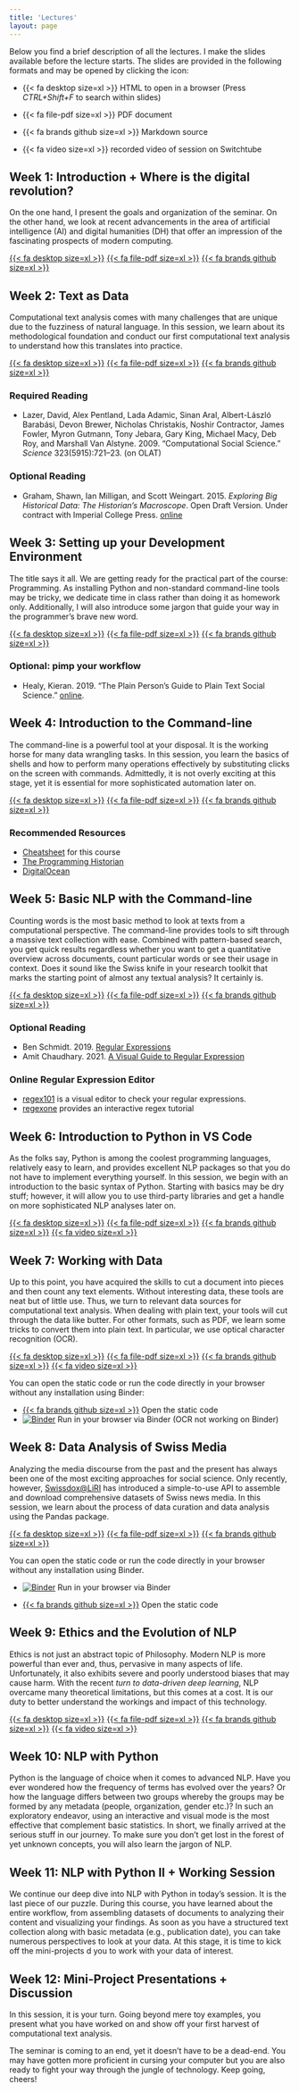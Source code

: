 ```yaml
---
title: 'Lectures'
layout: page
---
```


Below you find a brief description of all the lectures. I make the slides available before the lecture starts. The slides are provided in the following formats and may be opened by clicking the icon:

-   {{< fa desktop size=xl >}} HTML to open in a browser (Press *CTRL+Shift+F* to search within slides)

-   {{< fa file-pdf size=xl >}} PDF document

-   {{< fa brands github size=xl >}} Markdown source

-   {{< fa video size=xl >}} recorded video of session on Switchtube

## Week 1: Introduction + Where is the digital revolution?

On the one hand, I present the goals and organization of the seminar. On the other hand, we look at recent advancements in the area of artificial intelligence (AI) and digital humanities (DH) that offer an impression of the fascinating prospects of modern computing.

[{{< fa desktop size=xl >}}](lectures/html/ked2024_01.html){target="_blank"} [{{< fa file-pdf size=xl >}}](lectures/pdf/ked2024_01.pdf){target="_blank"} [{{< fa brands github size=xl >}}](https://github.com/aflueckiger/KED2024/tree/main/ked2024/lectures/md/ked2024_01.md){target="_blank"}

<!-- [<i class="fas fa-video"></i>](https://tube.switch.ch/videos/1d07f265) -->

## Week 2: Text as Data

Computational text analysis comes with many challenges that are unique due to the fuzziness of natural language. In this session, we learn about its methodological foundation and conduct our first computational text analysis to understand how this translates into practice.

[{{< fa desktop size=xl >}}](lectures/html/ked2024_02.html){target="_blank"} [{{< fa file-pdf size=xl >}}](lectures/pdf/ked2024_02.pdf){target="_blank"} [{{< fa brands github size=xl >}}](https://github.com/aflueckiger/KED2024/tree/main/ked2024/lectures/md/ked2024_02.md){target="_blank"} [<i class="fas fa-video"></i>](https://tube.switch.ch/videos/3zVCZFP1Pt)

```{=html}
<!-- 


-->
```
### Required Reading

-   Lazer, David, Alex Pentland, Lada Adamic, Sinan Aral, Albert-László Barabási, Devon Brewer, Nicholas Christakis, Noshir Contractor, James Fowler, Myron Gutmann, Tony Jebara, Gary King, Michael Macy, Deb Roy, and Marshall Van Alstyne. 2009. “Computational Social Science.” *Science* 323(5915):721–23. (on OLAT)

### Optional Reading

-   Graham, Shawn, Ian Milligan, and Scott Weingart. 2015. *Exploring Big Historical Data: The Historian’s Macroscope*. Open Draft Version. Under contract with Imperial College Press. [online](http://themacroscope.org)

## Week 3: Setting up your Development Environment

The title says it all. We are getting ready for the practical part of the course: Programming. As installing Python and non-standard command-line tools may be tricky, we dedicate time in class rather than doing it as homework only. Additionally, I will also introduce some jargon that guide your way in the programmer's brave new word.

[{{< fa desktop size=xl >}}](lectures/html/ked2024_03.html){target="_blank"} [{{< fa file-pdf size=xl >}}](lectures/pdf/ked2024_03.pdf){target="_blank"} [{{< fa brands github size=xl >}}](https://github.com/aflueckiger/KED2024/tree/main/ked2024/lectures/md/ked2024_03.md){target="_blank"} [<i class="fas fa-video"></i>](https://tube.switch.ch/videos/vR3gwKp1ND)

```{=html}
<!-- 



-->
```
### Optional: pimp your workflow

-   Healy, Kieran. 2019. “The Plain Person’s Guide to Plain Text Social Science.” [online](https://kieranhealy.org/publications/plain-person-text/).

## Week 4: Introduction to the Command-line

The command-line is a powerful tool at your disposal. It is the working horse for many data wrangling tasks. In this session, you learn the basics of shells and how to perform many operations effectively by substituting clicks on the screen with commands. Admittedly, it is not overly exciting at this stage, yet it is essential for more sophisticated automation later on.

[{{< fa desktop size=xl >}}](lectures/html/ked2024_04.html){target="_blank"} [{{< fa file-pdf size=xl >}}](lectures/pdf/ked2024_04.pdf){target="_blank"} [{{< fa brands github size=xl >}}](https://github.com/aflueckiger/KED2024/tree/main/ked2024/lectures/md/ked2024_04.md){target="_blank"} [<i class="fas fa-video"></i>](https://tube.switch.ch/videos/BJNRqSrNB0/)

```{=html}
<!-- 



-->
```
### Recommended Resources

-   [Cheatsheet](https://aflueckiger.github.io/ked2024/materials/cheatsheet_command_line.pdf){target="_blank"} for this course
-   [The Programming Historian](https://programminghistorian.org/en/lessons/intro-to-bash)
-   [DigitalOcean](https://www.digitalocean.com/community/tutorials/an-introduction-to-the-linux-terminal)

## Week 5: Basic NLP with the Command-line

Counting words is the most basic method to look at texts from a computational perspective. The command-line provides tools to sift through a massive text collection with ease. Combined with pattern-based search, you get quick results regardless whether you want to get a quantitative overview across documents, count particular words or see their usage in context. Does it sound like the Swiss knife in your research toolkit that marks the starting point of almost any textual analysis? It certainly is.

[{{< fa desktop size=xl >}}](lectures/html/ked2024_05.html){target="_blank"} [{{< fa file-pdf size=xl >}}](lectures/pdf/ked2024_05.pdf){target="_blank"} [{{< fa brands github size=xl >}}](https://github.com/aflueckiger/KED2024/tree/main/ked2024/lectures/md/ked2024_05.md){target="_blank"} [<i class="fas fa-video"></i>](https://tube.switch.ch/videos/1xXmfevlUV)

```{=html}
<!-- 


-->
```
### Optional Reading

-   Ben Schmidt. 2019. [Regular Expressions](https://dsgithub.com/HumanitiesDataAnalysis/HDA19/blob/master/Handouts/01-regex.pdf)
-   Amit Chaudhary. 2021. [A Visual Guide to Regular Expression](https://amitness.com/regex/)

### Online Regular Expression Editor

-   [regex101](https://regex101.com/) is a visual editor to check your regular expressions.
-   [regexone](https://regexone.com/) provides an interactive regex tutorial

## Week 6: Introduction to Python in VS Code

As the folks say, Python is among the coolest programming languages, relatively easy to learn, and provides excellent NLP packages so that you do not have to implement everything yourself. In this session, we begin with an introduction to the basic syntax of Python. Starting with basics may be dry stuff; however, it will allow you to use third-party libraries and get a handle on more sophisticated NLP analyses later on.

[{{< fa desktop size=xl >}}](lectures/html/ked2024_06.html){target="_blank"} [{{< fa file-pdf size=xl >}}](lectures/pdf/ked2024_06.pdf){target="_blank"} [{{< fa brands github size=xl >}}](https://github.com/aflueckiger/KED2024/tree/main/ked2024/lectures/md/ked2024_06.md){target="_blank"} [{{< fa video size=xl >}}](https://tube.switch.ch/videos/3FTh820xDn){target="_blank"}

```{=html}
<!-- 


-->
```
## Week 7: Working with Data

Up to this point, you have acquired the skills to cut a document into pieces and then count any text elements. Without interesting data, these tools are neat but of little use. Thus, we turn to relevant data sources for computational text analysis. When dealing with plain text, your tools will cut through the data like butter. For other formats, such as PDF, we learn some tricks to convert them into plain text. In particular, we use optical character recognition (OCR).

[{{< fa desktop size=xl >}}](lectures/html/ked2024_07.html){target="_blank"} [{{< fa file-pdf size=xl >}}](lectures/pdf/ked2024_07.pdf){target="_blank"} [{{< fa brands github size=xl >}}](https://github.com/aflueckiger/KED2024/tree/main/ked2024/lectures/md/ked2024_07.md){target="_blank"} [{{< fa video size=xl >}}](https://tube.switch.ch/videos/VJXVagFfQq){target="_blank"}

You can open the static code or run the code directly in your browser without any installation using Binder:

-   [{{< fa brands github size=xl >}}](https://github.com/aflueckiger/KED2024/blob/main/ked2024/materials/code/ked2024_07.ipynb) Open the static code
-   [![Binder](https://mybinder.org/badge_logo.svg){alt="Binder"}](https://mybinder.org/v2/gh/aflueckiger/KED2024/HEAD?labpath=ked2024%2Fmaterials%2Fcode%2Fked2024_07.ipynb) Run in your browser via Binder (OCR not working on Binder)

```{=html}
<!--


-->
```
## Week 8: Data Analysis of Swiss Media

Analyzing the media discourse from the past and the present has always been one of the most exciting approaches for social science. Only recently, however, [Swissdox\@LiRI](https://swissdox.linguistik.uzh.ch/#) has introduced a simple-to-use API to assemble and download comprehensive datasets of Swiss news media. In this session, we learn about the process of data curation and data analysis using the Pandas package.

[{{< fa desktop size=xl >}}](lectures/html/ked2024_08.html){target="_blank"} [{{< fa file-pdf size=xl >}}](lectures/pdf/ked2024_08.pdf){target="_blank"} [{{< fa brands github size=xl >}}](https://github.com/aflueckiger/KED2024/tree/main/ked2024/lectures/md/ked2024_08.md){target="_blank"}

You can open the static code or run the code directly in your browser without any installation using Binder.

-   [![Binder](https://mybinder.org/badge_logo.svg){alt="Binder"}](%5B#0%5D(https://mybinder.org/v2/gh/aflueckiger/KED2024/HEAD?labpath=ked2024%2Fmaterials%2Fcode%2Fked2024_08.ipynb)) Run in your browser via Binder

-   [{{< fa brands github size=xl >}}](https://github.com/aflueckiger/KED2024/blob/main/ked2024/materials/code/ked2024_08.ipynb) Open the static code

```{=html}
<!--

-   [![Open In Colab](https://colab.research.google.com/assets/colab-badge.svg){alt="Open In Colab"}](#0) Run in your browser via Google Colab (requires a Google Account)
-->
```
## Week 9: Ethics and the Evolution of NLP

Ethics is not just an abstract topic of Philosophy. Modern NLP is more powerful than ever and, thus, pervasive in many aspects of life. Unfortunately, it also exhibits severe and poorly understood biases that may cause harm. With the recent *turn to data-driven deep learning*, NLP overcame many theoretical limitations, but this comes at a cost. It is our duty to better understand the workings and impact of this technology.

[{{< fa desktop size=xl >}}](lectures/html/ked2024_09.html){target="_blank"} [{{< fa file-pdf size=xl >}}](lectures/pdf/ked2024_09.pdf){target="_blank"} [{{< fa brands github size=xl >}}](https://github.com/aflueckiger/KED2024/tree/main/ked2024/lectures/md/ked2024_09.md){target="_blank"} [{{< fa video size=xl >}}](https://tube.switch.ch/videos/rfQsX14LKw){target="_blank"}

```{=html}
<!--



-->
```
## Week 10: NLP with Python

Python is the language of choice when it comes to advanced NLP. Have you ever wondered how the frequency of terms has evolved over the years? Or how the language differs between two groups whereby the groups may be formed by any metadata (people, organization, gender etc.)? In such an exploratory endeavor, using an interactive and visual mode is the most effective that complement basic statistics. In short, we finally arrived at the serious stuff in our journey. To make sure you don't get lost in the forest of yet unknown concepts, you will also learn the jargon of NLP.

```{=html}
<!-- 
[{{< fa desktop size=xl >}}](lectures/html/ked2024_10.html){target="_blank"} [{{< fa file-pdf size=xl >}}](lectures/pdf/ked2024_10.pdf){target="_blank"} [{{< fa brands github size=xl >}}](https://github.com/aflueckiger/KED2024/tree/main/ked2024/lectures/md/ked2024_10.md){target="_blank"}

[<i class="fas fa-video"></i>](https://tube.switch.ch/videos/mm25aFfzWz)


### Code

You can open the static code or run the code directly in your browser without any installation via Google or Binder.

-   [{{< fa brands github size=xl >}}](https://github.com/aflueckiger/KED2024/blob/main/ked2024/materials/code/ked2024_10.ipynb) Open the static code

-   [![Binder](https://mybinder.org/badge_logo.svg)](https://mybinder.org/v2/gh/aflueckiger/ked2024/ea80f96061c7f52c52e9cc2c4b9d629ac0632f15?urlpath=lab%2Ftree%2Fked2024%2Fmaterials%2Fcode%2Fked2024_11.ipynb) Run in your browser via Binder

-   [![Open In Colab](https://colab.research.google.com/assets/colab-badge.svg)](https://colab.research.google.com/github/aflueckiger/ked2024/blob/main/ked2024/materials/code/ked2024_11.ipynb) Run in your browser via Google Colab (requires a Google Account)
-->
```
## Week 11: NLP with Python II + Working Session

We continue our deep dive into NLP with Python in today's session. It is the last piece of our puzzle. During this course, you have learned about the entire workflow, from assembling datasets of documents to analyzing their content and visualizing your findings. As soon as you have a structured text collection along with basic metadata (e.g., publication date), you can take numerous perspectives to look at your data. At this stage, it is time to kick off the mini-projects d you to work with your data of interest.

```{=html}
<!-- 
[{{< fa desktop size=xl >}}](lectures/html/ked2024_11.html){target="_blank"} [{{< fa file-pdf size=xl >}}](lectures/pdf/ked2024_11.pdf){target="_blank"} [{{< fa brands github size=xl >}}](https://github.com/aflueckiger/KED2024/tree/main/ked2024/lectures/md/ked2024_11.md){target="_blank"}

[<i class="fas fa-video"></i>](https://tube.switch.ch/videos/mm25aFfzWz)


### Code

-   [{{< fa brands github size=xl >}}](https://github.com/aflueckiger/KED2024/blob/main/ked2024/materials/code/ked2024_11.ipynb) Open the static code

-   [![Binder](https://mybinder.org/badge_logo.svg)](https://mybinder.org/v2/gh/aflueckiger/ked2024/ea80f96061c7f52c52e9cc2c4b9d629ac0632f15?urlpath=lab%2Ftree%2Fked2024%2Fmaterials%2Fcode%2Fked2024_11.ipynb) Run in your browser via Binder

-   [![Open In Colab](https://colab.research.google.com/assets/colab-badge.svg)](https://colab.research.google.com/github/aflueckiger/ked2024/blob/main/ked2024/materials/code/ked2024_11.ipynb) Run in your browser via Google Colab (requires a Google Account)

### Explore interactively: 1 August Speeches by Swiss Federal Councilors

As a matter of tradition, Swiss Federal Councilors give an official speech on the Swiss National Day. Simon Schmid (journalist at Republik), in collaboration with Prof. Andreas Kley (Faculty of Law, UZH), collected many of these speeches and kindly shared the resulting dataset with me. The collection comprises 166 speeches, a multiple of the publicly available [here](https://www.admin.ch/gov/de/start/dokumentation/reden/ansprachen-zum-nationalfeiertag.html){target="_blank"}.

The interactive visualization linked below shows how the language differs between speakers of *Social Democratic Party of Switzerland* (SP) and speakers of other parties. The top right corner shows terms that all parties have frequently used. In contrast, the top left and the lower right corner reveal words that have been used primarily by the members of the SP and correspondingly by the centre-right parties.

You can search for the terms of your interest. Moreover, you may click on the points in the plot to show the context of the corresponding words within speeches. These functions allow for a quick investigation of the corpus along the dimensions of Swiss parties.

[{{< fa desktop size=xl >}}](materials/analysis/viz_party_differences.html){target="_blank"} Click to explore in your browser<br>*(it may take a few seconds to load)*
-->
```
## Week 12: Mini-Project Presentations + Discussion

In this session, it is your turn. Going beyond mere toy examples, you present what you have worked on and show off your first harvest of computational text analysis.

The seminar is coming to an end, yet it doesn't have to be a dead-end. You may have gotten more proficient in cursing your computer but you are also ready to fight your way through the jungle of technology. Keep going, cheers!

```{=html}
<!-- 
[{{< fa desktop size=xl >}}](lectures/html/ked2024_12.html){target="_blank"} [{{< fa file-pdf size=xl >}}](lectures/pdf/ked2024_12.pdf){target="_blank"} [{{< fa brands github size=xl >}}](https://github.com/aflueckiger/KED2024/tree/main/ked2024/lectures/md/ked2024_12.md){target="_blank"}

[<i class="fas fa-video"></i>](https://tube.switch.ch/videos/F0yHkSqnuy) 

-->
```